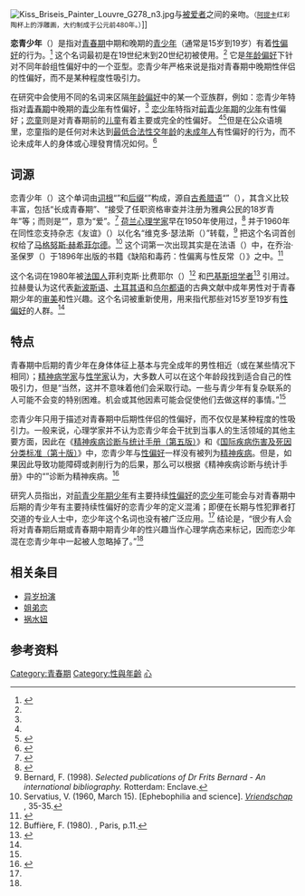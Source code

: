 [[File:Kiss_Briseis_Painter_Louvre_G278_n3.jpg|thumb]]与[[被爱者|被爱者]]之间的亲吻。<small>（[[阿提卡|阿提卡]]红彩陶杯上的浮雕画，大约制成于公元前480年。）</small>]]

'''恋青少年'''（{{Lang-en|'''Ephebophilia'''}}）是指对[[青春期|青春期]]中期和晚期的[[青少年|青少年]]（通常是15岁到19岁）有着[[性偏好|性偏好]]的行为。<ref name=pmid18686026>{{cite journal |last1=Blanchard |first1=Ray |last2=Lykins |first2=Amy D. |last3=Wherrett |first3=Diane |last4=Kuban |first4=Michael E. |last5=Cantor |first5=James M. |last6=Blak |first6=Thomas |last7=Dickey |first7=Robert |last8=Klassen |first8=Philip E. |title=Pedophilia, Hebephilia, and the DSM-V |journal=Archives of Sexual Behavior |volume=38 |issue=3 |pages=335–50 |year=2009 |pmid=18686026 |doi=10.1007/s10508-008-9399-9 }}</ref> 这个名词最初是在19世纪末到20世纪初被使用。<ref name=pmid18686026/> 它是[[年龄偏好|年龄偏好]]下针对不同年龄组性偏好中的一个亚型。恋青少年严格来说是指对青春期中晚期性伴侣的性偏好，而不是某种程度性吸引力。

在研究中会使用不同的名词来区隔[[年龄偏好|年龄偏好]]中的某一个亚族群，例如：恋青少年特指对[[青春期|青春期]]中晚期的[[青少年|青少年]]有性偏好，<ref name=pmid18686026/> [[恋少年|恋少年]]特指对[[前青少年期|前青少年期]]的[[少年|少年]]有性偏好；[[恋童|恋童]]则是对青春期前的[[儿童|儿童]]有着主要或完全的性偏好。 <ref name=pmid18686026/><ref>{{cite journal |url=http://www.springerlink.com/content/r37ur45640v384m2/?p=66ce776faa924411a7bc16288f1b81cd&pi=0 |title=Reply to Blanchard |accessdate=2014-01-02 |doi=10.1007/s10508-008-9422-1 |volume=38 |journal=Archives of Sexual Behavior |pages=317–318 }}{{Dead link|date=2020年2月 |bot=InternetArchiveBot |fix-attempted=yes }}</ref>但是在公众语境里，恋童指的是任何对未达到[[最低合法性交年龄|最低合法性交年龄]]的[[未成年人|未成年人]]有性偏好的行为，而不论未成年人的身体或心理發育情况如何。<ref name="www.usccb.org">{{cite web|first=Frederick|last=S. Berlin|title=Interview with Frederick S. Berlin, M.D., Ph.D.| publisher=Office of Media Relations |accessdate=2008-06-27 |url=http://www.usccb.org/comm/kit6.shtml|archiveurl=https://web.archive.org/web/20110623130406/http://www.usccb.org/comm/kit6.shtml|archivedate=2011-06-23}}</ref>

== 词源 ==
恋青少年（{{lang|en|Ephebophilia}}）这个单词由[[词根|词根]]“{{lang|en|Ephebo}}”和[[后缀|后缀]]“{{lang|en|-philia}}”构成，{{lang|en|Ephebo}}源自[[古希腊语|古希腊语]]“{{lang|el|ἔφηβος}}”（{{lang|en|ephebos}}），其含义比较丰富，包括“长成青春期”、“接受了任职资格审查并注册为雅典公民的18岁青年”等；而{{lang|en|-philia}}则是“{{lang|el|φιλία}}”，意为“爱”。<ref>{{cite journal |last=Rahman |first=T. |year=1988 |title=Ephebophilia: the case for the use of a new word |journal=Forum for Modern Language Studies |volume=24 |issue=2 |pages=126–141 |doi=10.1093/fmls/XXIV.2.126 }}</ref> [[荷兰|荷兰]][[心理学家|心理学家]]{{Link-en|弗里茨·伯纳德|Frits Bernard}}早在1950年使用过，<ref>{{cite web|url=http://www.nvva.nl/rijzendezon/catalogs/c00137.htm |accessdate=2009-07-06 |title=Sexology |deadurl=yes |archiveurl=https://web.archive.org/web/20081219190818/http://www.nvva.nl/rijzendezon/catalogs/c00137.htm |archivedate=2008-12-19 |df= }}</ref> 并于1960年在同性恋支持杂志《友谊》（{{lang|nl|Vriendschap}}）以化名“维克多·瑟法斯（{{lang|en|Victor Servatius}}）”转载，<ref>Bernard, F. (1998). ''Selected publications of Dr Frits Bernard - An international bibliography.'' Rotterdam: Enclave.{{page needed|date=August 2016}}</ref> 把这个名词首创权给了[[马格努斯·赫希菲尔德|马格努斯·赫希菲尔德]]。<ref>Servatius, V. (1960, March 15). {{lang|nl|Ephebophilie en wetenschap}} [Ephebophilia and science]. [http://www.ihlia.nl/documents/pdflib/Vriendschap/1960/1960-04.pdf ''Vriendschap''] {{webarchive|url=https://web.archive.org/web/20070928081916/http://www.ihlia.nl/documents/pdflib/Vriendschap/1960/1960-04.pdf |date=2007-09-28 }}, 35-35.</ref> 这个词第一次出现其实是在法语（{{lang|fr|éphébophilie}}）中，在乔治·圣保罗（{{lang|en|Georges Saint-Paul}}）于1896年出版的书籍《缺陷和毒药：性偏离与性反常（{{lang|fr|Tares et Poisons: Perversion et Perversité Sexuelles}}）》之中。<ref name="janssen">{{cite journal |last1=Janssen |first1=Diederik F. |title='Chronophilia': Entries of Erotic Age Preference into Descriptive Psychopathology |journal=Medical History |volume=59 |issue=4 |pages=575–98 |year=2015 |pmid=26352305 |pmc=4595948 |doi=10.1017/mdh.2015.47 }}</ref>

这个名词在1980年被[[法国人|法国人]]菲利克斯·比费耶尔（{{lang|fr|Félix Buffière}}）<ref>Buffière, F. (1980). ''{{lang|fr|Éros adolescent : la pédérastie dans la Grèce antique}}'', Paris, p.11.</ref> 和[[巴基斯坦|巴基斯坦]][[学者|学者]]{{Link-en|塔里克·拉赫曼|Tariq Rahman}}<ref>{{cite journal |last=Rahman |first=T. |year=1990 |title=Boy-Love in the Urdu Ghazal |journal=Annual of Urdu Studies |volume=7 |issue= |pages=1–20 }}</ref> 引用过。拉赫曼认为这代表[[新波斯语|新波斯语]]、[[土耳其语|土耳其语]]和[[乌尔都语|乌尔都语]]的古典文献中成年男性对于青春期少年的[[审美|审美]]和性兴趣。这个名词被{{Link-en|雷·布兰查德|Ray Blanchard}}重新使用，用来指代那些对15岁至19岁有[[性偏好|性偏好]]的人群。<ref name=pmid18686026/>

== 特点 ==
青春期中后期的青少年在身体体征上基本与完全成年的男性相近（或在某些情况下相同）；[[精神病学|精神病学家]]与[[性学|性学家]]{{Link-en|弗雷德·柏林|Fred Berlin}}认为，大多数人可以在这个年龄段找到适合自己的性吸引力，但是“当然，这并不意味着他们会采取行动。一些与青少年有复杂联系的人可能不会变的特别困难。机会或其他因素可能会促使他们去做这样的事情。”<ref name=www.usccb.org/>

恋青少年只用于描述对青春期中后期性伴侣的性偏好，而不仅仅是某种程度的性吸引力。一般来说，心理学家并不认为恋青少年会干扰到当事人的生活领域的其他主要方面，因此在《[[精神疾病診斷與統計手冊|精神疾病诊断与统计手册（第五版）]]》和《[[國際疾病傷害及死因分類標準第十版|国际疾病伤害及死因分类标准（第十版）]]》中，恋青少年与[[性偏好|性偏好]]一样没有被列为[[精神疾病|精神疾病]]。但是，如果因此导致功能障碍或剥削行为的后果，那么可以根据《精神疾病诊断与统计手册》中的“{{Link-en|其他未指明的性偏离|Other specified paraphilic disorder}}”诊断为精神疾病。<ref name="Foley">{{cite journal |last1=Foley |first1=Sharon R. |last2=Arthur |first2=Ken |last3=D. Kelly |first3=Brendan |title=Psychiatric sequelae of Parkinson disease: a case report |journal=European Psychiatry |volume=21 |issue=3 |pages=211–3 |year=2006 |pmid=16137863 |doi=10.1016/j.eurpsy.2005.05.007 }}</ref>

研究人员指出，对[[前青少年期|前青少年期]][[少年|少年]]有主要持续[[性偏好|性偏好]]的[[恋少年|恋少年]]可能会与对青春期中后期的青少年有主要持续性偏好的恋青少年的定义混淆；即便在长期与性犯罪者打交道的专业人士中，恋少年这个名词也没有被广泛应用。<ref name=pmid18686026/> 结论是，“很少有人会将对青春期后期或青春期中期青少年的性兴趣当作心理学病态来标记，因而恋少年混在恋青少年中一起被人忽略掉了。”<ref name=pmid18686026/>

== 相关条目 ==
* [[异岁扮演|异岁扮演]]
* [[姐弟恋|姐弟恋]]
* [[祸水妞|祸水妞]]

== 参考资料 ==
<div style="font-size:small">
{{Reflist}}
</div>

{{恋童癖}}
{{Portal bar|性|心理学|法律}}
{{Authority control}}
{{DEFAULTSORT:Ephebophilia}}

[[Category:青春期|Category:青春期]]
[[Category:性與年齡|Category:性與年齡]]
[[Category:年龄偏好|心]]